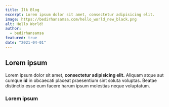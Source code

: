 ```yaml
---
title: İlk Blog
excerpt: Lorem ipsum dolor sit amet, consectetur adipisicing elit.
image: https://bedirhansamsa.com/hello_world_new_black.png
alt: Hello World!
author:
  - bedirhansamsa
featured: true
date: "2021-04-01"
---
```

## Lorem ipsum
Lorem ipsum dolor sit amet, **consectetur adipisicing elit.** Aliquam atque aut cumque **id** in obcaecati placeat praesentium sint soluta voluptas. Beatae distinctio esse eum facere harum ipsum molestias neque voluptatum.

### Lorem ipsum